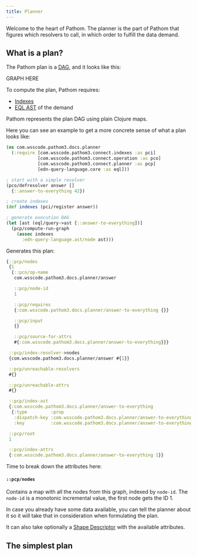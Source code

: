 ```yaml
---
title: Planner
---
```


Welcome to the heart of Pathom. The planner is the part of Pathom that figures which
resolvers to call, in which order to fulfill the data demand.

## What is a plan?

The Pathom plan is a [DAG](https://en.wikipedia.org/wiki/Directed_acyclic_graph), and it
looks like this:

GRAPH HERE



To compute the plan, Pathom requires:

- [Indexes](indexes.mdx)
- [EQL AST](https://edn-query-language.org/eql/1.0.0/specification.html) of the demand

Pathom represents the plan DAG using plain Clojure maps.

Here you can see an example to get a more concrete sense of what a plan looks like:

```clojure
(ns com.wsscode.pathom3.docs.planner
  (:require [com.wsscode.pathom3.connect.indexes :as pci]
            [com.wsscode.pathom3.connect.operation :as pco]
            [com.wsscode.pathom3.connect.planner :as pcp]
            [edn-query-language.core :as eql]))

; start with a simple resolver
(pco/defresolver answer []
  {::answer-to-everything 42})

; create indexes
(def indexes (pci/register answer))

; generate execution DAG
(let [ast (eql/query->ast [::answer-to-everything])]
  (pcp/compute-run-graph
    (assoc indexes
      :edn-query-language.ast/node ast)))
```

Generates this plan:

```clojure
{::pcp/nodes
 {1
  {::pco/op-name
   com.wsscode.pathom3.docs.planner/answer

   ::pcp/node-id
   1

   ::pcp/requires
   {:com.wsscode.pathom3.docs.planner/answer-to-everything {}}

   ::pcp/input
   {}

   ::pcp/source-for-attrs
   #{:com.wsscode.pathom3.docs.planner/answer-to-everything}}}

 ::pcp/index-resolver->nodes
 {com.wsscode.pathom3.docs.planner/answer #{1}}

 ::pcp/unreachable-resolvers
 #{}

 ::pcp/unreachable-attrs
 #{}

 ::pcp/index-ast
 {:com.wsscode.pathom3.docs.planner/answer-to-everything
  {:type         :prop
   :dispatch-key :com.wsscode.pathom3.docs.planner/answer-to-everything
   :key          :com.wsscode.pathom3.docs.planner/answer-to-everything}}

 ::pcp/root
 1

 ::pcp/index-attrs
 {:com.wsscode.pathom3.docs.planner/answer-to-everything 1}}
```

Time to break down the attributes here:

#### `::pcp/nodes`

Contains a map with all the nodes from this graph, indexed by `node-id`. The `node-id`
is a monotonic incremental value, the first node gets the ID 1.

In case you already have some data available, you can tell the planner about it so it will
take that in consideration when formulating the plan.

It can also take optionally a [Shape Descriptor](shape-descriptor.mdx) with the available
attributes.

## The simplest plan
